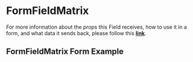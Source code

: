 
<Meta title='FormFields/FormFieldMatrix/Readme' />

# FormFieldMatrix

For more information about the props this Field receives, how to use it in a form, and what data it sends back, please follow this [**link**](https://simpleviewinc.github.io/sv-mosaic/master/?path=/docs/components-form-readme--page#formfieldmatrix).


## FormFieldMatrix Form Example

<Preview withSource='none'>
  <stories.FormVariant />
</Preview>
